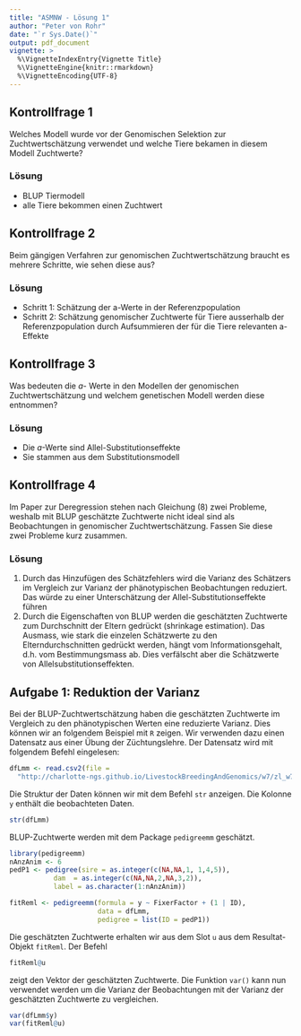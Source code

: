 ```yaml
---
title: "ASMNW - Lösung 1"
author: "Peter von Rohr"
date: "`r Sys.Date()`"
output: pdf_document
vignette: >
  %\VignetteIndexEntry{Vignette Title}
  %\VignetteEngine{knitr::rmarkdown}
  %\VignetteEncoding{UTF-8}
---
```


## Kontrollfrage 1

Welches Modell wurde vor der Genomischen Selektion zur Zuchtwertschätzung verwendet und welche Tiere bekamen in diesem Modell Zuchtwerte?

### Lösung
- BLUP Tiermodell
- alle Tiere bekommen einen Zuchtwert


## Kontrollfrage 2

Beim gängigen Verfahren zur genomischen Zuchtwertschätzung braucht es mehrere Schritte, wie sehen diese aus?

### Lösung
- Schritt 1: Schätzung der a-Werte in der Referenzpopulation
- Schritt 2: Schätzung genomischer Zuchtwerte für Tiere ausserhalb der Referenzpopulation durch Aufsummieren der für die Tiere relevanten a-Effekte


## Kontrollfrage 3

Was bedeuten die $a$- Werte in den Modellen der genomischen Zuchtwertschätzung und welchem genetischen Modell werden diese entnommen?

### Lösung
- Die $a$-Werte sind Allel-Substitutionseffekte
- Sie stammen aus dem Substitutionsmodell


## Kontrollfrage 4

Im Paper zur Deregression stehen nach Gleichung (8) zwei Probleme, weshalb mit BLUP geschätzte Zuchtwerte nicht ideal sind als Beobachtungen in genomischer Zuchtwertschätzung. Fassen Sie diese zwei Probleme kurz zusammen.

### Lösung
1. Durch das Hinzufügen des Schätzfehlers wird die Varianz des Schätzers im Vergleich zur Varianz der phänotypischen Beobachtungen reduziert. Das würde zu einer Unterschätzung der Allel-Substitutionseffekte führen
2. Durch die Eigenschaften von BLUP werden die geschätzten Zuchtwerte zum Durchschnitt der Eltern gedrückt (shrinkage estimation). Das Ausmass, wie stark die einzelen Schätzwerte zu den Elterndurchschnitten gedrückt werden, hängt vom Informationsgehalt, d.h. vom Bestimmungsmass ab. Dies verfälscht aber die Schätzwerte von Allelsubstitutionseffekten.



## Aufgabe 1: Reduktion der Varianz
Bei der BLUP-Zuchtwertschätzung haben die geschätzten Zuchtwerte im Vergleich zu den phänotypischen Werten eine reduzierte Varianz. Dies können wir an folgendem Beispiel mit `R` zeigen. Wir verwenden dazu einen Datensatz aus einer Übung der Züchtungslehre. Der Datensatz wird mit folgendem Befehl eingelesen:

```r
dfLmm <- read.csv2(file =
  "http://charlotte-ngs.github.io/LivestockBreedingAndGenomics/w7/zl_w7_u5_DataLmm.csv")
```

Die Struktur der Daten können wir mit dem Befehl `str` anzeigen. Die Kolonne `y` enthält die beobachteten Daten. 

```r
str(dfLmm)
```

BLUP-Zuchtwerte werden mit dem Package `pedigreemm` geschätzt.

```r
library(pedigreemm)
nAnzAnim <- 6
pedP1 <- pedigree(sire = as.integer(c(NA,NA,1, 1,4,5)),
           dam  = as.integer(c(NA,NA,2,NA,3,2)),
           label = as.character(1:nAnzAnim))

fitReml <- pedigreemm(formula = y ~ FixerFactor + (1 | ID),
                      data = dfLmm,
                      pedigree = list(ID = pedP1))
```

Die geschätzten Zuchtwerte erhalten wir aus dem Slot `u` aus dem Resultat-Objekt `fitReml`. Der Befehl 

```r
fitReml@u
```

zeigt den Vektor der geschätzten Zuchtwerte. Die Funktion `var()` kann nun verwendet werden um die Varianz der Beobachtungen mit der Varianz der geschätzten Zuchtwerte zu vergleichen.

```r
var(dfLmm$y)
var(fitReml@u)
```





